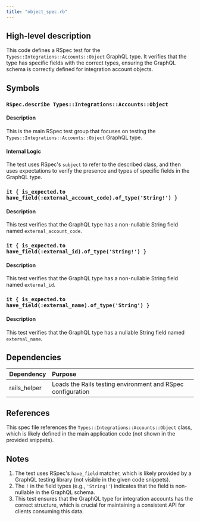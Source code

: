 ```yaml
---
title: "object_spec.rb"
---
```


## High-level description
This code defines a RSpec test for the `Types::Integrations::Accounts::Object` GraphQL type. It verifies that the type has specific fields with the correct types, ensuring the GraphQL schema is correctly defined for integration account objects.

## Symbols

### `RSpec.describe Types::Integrations::Accounts::Object`
#### Description
This is the main RSpec test group that focuses on testing the `Types::Integrations::Accounts::Object` GraphQL type.

#### Internal Logic
The test uses RSpec's `subject` to refer to the described class, and then uses expectations to verify the presence and types of specific fields in the GraphQL type.

### `it { is_expected.to have_field(:external_account_code).of_type('String!') }`
#### Description
This test verifies that the GraphQL type has a non-nullable String field named `external_account_code`.

### `it { is_expected.to have_field(:external_id).of_type('String!') }`
#### Description
This test verifies that the GraphQL type has a non-nullable String field named `external_id`.

### `it { is_expected.to have_field(:external_name).of_type('String') }`
#### Description
This test verifies that the GraphQL type has a nullable String field named `external_name`.

## Dependencies
| Dependency | Purpose |
|:-----------|:--------|
| rails_helper | Loads the Rails testing environment and RSpec configuration |

## References
This spec file references the `Types::Integrations::Accounts::Object` class, which is likely defined in the main application code (not shown in the provided snippets).

## Notes
1. The test uses RSpec's `have_field` matcher, which is likely provided by a GraphQL testing library (not visible in the given code snippets).
2. The `!` in the field types (e.g., `'String!'`) indicates that the field is non-nullable in the GraphQL schema.
3. This test ensures that the GraphQL type for integration accounts has the correct structure, which is crucial for maintaining a consistent API for clients consuming this data.
